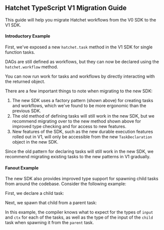 

## Hatchet TypeScript V1 Migration Guide

This guide will help you migrate Hatchet workflows from the V0 SDK to the V1 SDK.

#### Introductory Example

First, we've exposed a new `hatchet.task` method in the V1 SDK for single function tasks.

<Snippet src={snips.typescript.simple.workflow} block="ALL" />

DAGs are still defined as workflows, but they can now be declared using the `hatchet.workflow` method.

<Snippet src={snips.typescript.dag.workflow} block="declaring_a_dag_workflow" />

You can now run work for tasks and workflows by directly interacting with the returned object.

<Snippet src={snips.typescript.simple.run} block="running_a_task" />

There are a few important things to note when migrating to the new SDK:

1. The new SDK uses a factory pattern (shown above) for creating tasks and workflows, which we've found to be more ergonomic than the previous SDK.
2. The old method of defining tasks will still work in the new SDK, but we recommend migrating over to the new method shown above for improved type checking and for access to new features.
3. New features of the SDK, such as the new durable execution features rolled out in V1, will only be accessible from the new `TaskDeclaration` object in the new SDK.

Since the old pattern for declaring tasks will still work in the new SDK, we recommend migrating existing tasks to the new patterns in V1 gradually.

#### Fanout Example

The new SDK also provides improved type support for spawning child tasks from around the codebase. Consider the following example:

First, we declare a child task:

<Snippet
  src={snips.typescript.child_workflows.workflow}
  block="declaring_a_child"
/>

Next, we spawn that child from a parent task:

<Snippet
  src={snips.typescript.child_workflows.workflow}
  block="declaring_a_parent"
/>

In this example, the compiler knows what to expect for the types of `input` and `ctx` for each of the tasks, as well as the type of the input of the `child` task when spawning it from the `parent` task.

